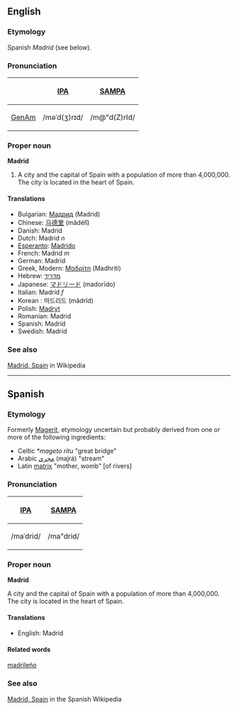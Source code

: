 ==English==
===Etymology===
Spanish ''Madrid'' (see below).

===Pronunciation===
{| border=1 cellpadding=5
! !! [[w:IPA|IPA]] !! [[w:SAMPA|SAMPA]]
|-
! [[GenAm]]
| /məˈd(ʒ)rɪd/ || /m@"d(Z)rId/
|}

===Proper noun===
'''Madrid'''
#A city and the capital of Spain with a population of more than 4,000,000.  The city is located in the heart of Spain.

====Translations====
*Bulgarian: [[Мадрид]] (Madrid)
*Chinese: [[马德里]] (mǎdélǐ)
*Danish: Madrid
*Dutch: Madrid ''n''
*[[Esperanto]]: [[Madrido]]
*French: Madrid ''m''
*German: Madrid
*Greek, Modern: [[Μαδρίτη]] (Madhriti)
*Hebrew: [[מדריד]] 
*Japanese: [[マドリード]] (madorīdo)
*Italian: Madrid ''f''
*Korean : 마드리드 (mǎdrǐd)
*Polish: [[Madryt]]
*Romanian: Madrid
*Spanish: Madrid
*Swedish: Madrid

===See also===
[[en:Madrid|Madrid, Spain]] in Wikipedia

----
==Spanish==
===Etymology===
Formerly [[Magerit]], etymology uncertain but probably derived from one or more of the following ingredients:
*Celtic ''*mageto ritu'' "great bridge"
*Arabic [[مجرى]] (majrá) "stream" 
*Latin [[matrix]] "mother, womb" [of rivers]

===Pronunciation===
{| border=1 cellpadding=5
! [[w:IPA|IPA]] !! [[w:SAMPA|SAMPA]]
|-
| /maˈdrid/ || /ma"drid/
|}

===Proper noun===
'''Madrid'''

A city and the capital of Spain with a population of more than 4,000,000.  The city is located in the heart of Spain.

====Translations====
*English: Madrid

====Related words====
[[madrileño]]

===See also===
[[es:Madrid|Madrid, Spain]] in the Spanish Wikipedia